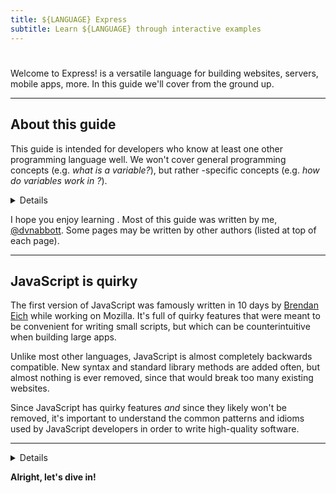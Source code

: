 ```yaml
---
title: ${LANGUAGE} Express
subtitle: Learn ${LANGUAGE} through interactive examples
---
```


# <LanguageName />

Welcome to <LanguageName /> Express! <LanguageName /> is a versatile language for building websites, servers, mobile apps, more. In this guide we'll cover <LanguageName /> from the ground up.

---

## About this guide

This guide is intended for developers who know at least one other programming language well. We won't cover general programming concepts (e.g. _what is a variable?_), but rather <LanguageName />-specific concepts (e.g. _how do variables work in <LanguageName />?_).<Details condition={IS_TYPESCRIPT}> Since TypeScript is an extension of JavaScript, we'll be covering both together in this guide. If you'd prefer to learn non-typed JavaScript, instead head to [JavaScript Express](https://www.javascript.express).</Details>

I hope you enjoy learning <LanguageName />. Most of this guide was written by me, [@dvnabbott](https://twitter.com/dvnabbott). Some pages may be written by other authors (listed at top of each page).

---

## JavaScript is quirky

The first version of JavaScript was famously written in 10 days by [Brendan Eich](https://en.wikipedia.org/wiki/Brendan_Eich) while working on Mozilla. It's full of quirky features that were meant to be convenient for writing small scripts, but which can be counterintuitive when building large apps. 

Unlike most other languages, JavaScript is almost completely backwards compatible. New syntax and standard library methods are added often, but almost nothing is ever removed, since that would break too many existing websites.

Since JavaScript has quirky features _and_ since they likely won't be removed, it's important to understand the common patterns and idioms used by JavaScript developers in order to write high-quality software.

---

<Details condition={IS_TYPESCRIPT}>
  <h2>TypeScript</h2>
  <p>JavaScript is <em>dynamically typed</em>, which means that type checking happens at runtime. This is convenient for small scripts, but for large apps it's often helpful to have type checking at compile-time.</p>
  <p>TypeScript is a language that extends JavaScript, adding syntax for type declarations and annotations. The TypeScript compiler can then perform compile-time type checking, before transforming the TypeScript code into JavaScript.</p>
</Details>

<p><strong>Alright, let's dive in!</strong></p>